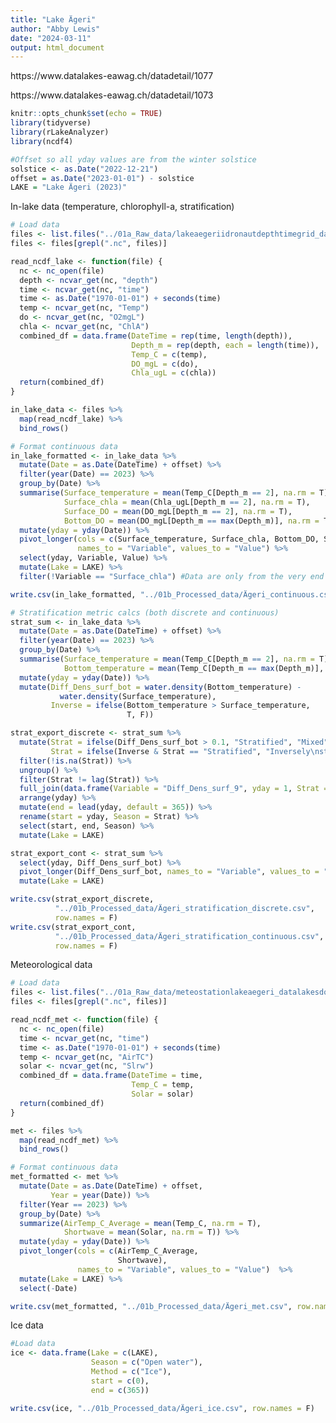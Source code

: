 ```yaml
---
title: "Lake Ägeri"
author: "Abby Lewis"
date: "2024-03-11"
output: html_document
---
```


https://www.datalakes-eawag.ch/datadetail/1077

https://www.datalakes-eawag.ch/datadetail/1073 

```r
knitr::opts_chunk$set(echo = TRUE)
library(tidyverse)
library(rLakeAnalyzer)
library(ncdf4)

#Offset so all yday values are from the winter solstice
solstice <- as.Date("2022-12-21")
offset = as.Date("2023-01-01") - solstice
LAKE = "Lake Ägeri (2023)"
```

In-lake data (temperature, chlorophyll-a, stratification)

```r
# Load data
files <- list.files("../01a_Raw_data/lakeaegeriidronautdepthtimegrid_datalakesdownload", full.names = T)
files <- files[grepl(".nc", files)]

read_ncdf_lake <- function(file) {
  nc <- nc_open(file)
  depth <- ncvar_get(nc, "depth")
  time <- ncvar_get(nc, "time")
  time <- as.Date("1970-01-01") + seconds(time)
  temp <- ncvar_get(nc, "Temp")
  do <- ncvar_get(nc, "O2mgL")
  chla <- ncvar_get(nc, "ChlA")
  combined_df = data.frame(DateTime = rep(time, length(depth)), 
                           Depth_m = rep(depth, each = length(time)),
                           Temp_C = c(temp),
                           DO_mgL = c(do),
                           Chla_ugL = c(chla))
  return(combined_df)
}

in_lake_data <- files %>%
  map(read_ncdf_lake) %>%
  bind_rows()

# Format continuous data
in_lake_formatted <- in_lake_data %>%
  mutate(Date = as.Date(DateTime) + offset) %>%
  filter(year(Date) == 2023) %>%
  group_by(Date) %>%
  summarise(Surface_temperature = mean(Temp_C[Depth_m == 2], na.rm = T),
            Surface_chla = mean(Chla_ugL[Depth_m == 2], na.rm = T),
            Surface_DO = mean(DO_mgL[Depth_m == 2], na.rm = T),
            Bottom_DO = mean(DO_mgL[Depth_m == max(Depth_m)], na.rm = T)) %>%
  mutate(yday = yday(Date)) %>%
  pivot_longer(cols = c(Surface_temperature, Surface_chla, Bottom_DO, Surface_DO), 
               names_to = "Variable", values_to = "Value") %>%
  select(yday, Variable, Value) %>%
  mutate(Lake = LAKE) %>%
  filter(!Variable == "Surface_chla") #Data are only from the very end of the year

write.csv(in_lake_formatted, "../01b_Processed_data/Ägeri_continuous.csv", row.names = F)

# Stratification metric calcs (both discrete and continuous)
strat_sum <- in_lake_data %>%
  mutate(Date = as.Date(DateTime) + offset) %>%
  filter(year(Date) == 2023) %>%
  group_by(Date) %>%
  summarise(Surface_temperature = mean(Temp_C[Depth_m == 2], na.rm = T),
            Bottom_temperature = mean(Temp_C[Depth_m == max(Depth_m)], na.rm = T)) %>%
  mutate(yday = yday(Date)) %>%
  mutate(Diff_Dens_surf_bot = water.density(Bottom_temperature) - 
           water.density(Surface_temperature),
         Inverse = ifelse(Bottom_temperature > Surface_temperature,
                          T, F))

strat_export_discrete <- strat_sum %>%
  mutate(Strat = ifelse(Diff_Dens_surf_bot > 0.1, "Stratified", "Mixed"),
         Strat = ifelse(Inverse & Strat == "Stratified", "Inversely\nstratified", Strat)) %>%
  filter(!is.na(Strat)) %>%
  ungroup() %>%
  filter(Strat != lag(Strat)) %>%
  full_join(data.frame(Variable = "Diff_Dens_surf_9", yday = 1, Strat = "Mixed")) %>%
  arrange(yday) %>%
  mutate(end = lead(yday, default = 365)) %>%
  rename(start = yday, Season = Strat) %>%
  select(start, end, Season) %>%
  mutate(Lake = LAKE)

strat_export_cont <- strat_sum %>%
  select(yday, Diff_Dens_surf_bot) %>%
  pivot_longer(Diff_Dens_surf_bot, names_to = "Variable", values_to = "Value") %>%
  mutate(Lake = LAKE)

write.csv(strat_export_discrete, 
          "../01b_Processed_data/Ägeri_stratification_discrete.csv", 
          row.names = F)
write.csv(strat_export_cont, 
          "../01b_Processed_data/Ägeri_stratification_continuous.csv", 
          row.names = F)
```

Meteorological data

```r
# Load data
files <- list.files("../01a_Raw_data/meteostationlakeaegeri_datalakesdownload", full.names = T)
files <- files[grepl(".nc", files)]

read_ncdf_met <- function(file) {
  nc <- nc_open(file)
  time <- ncvar_get(nc, "time")
  time <- as.Date("1970-01-01") + seconds(time)
  temp <- ncvar_get(nc, "AirTC")
  solar <- ncvar_get(nc, "Slrw")
  combined_df = data.frame(DateTime = time, 
                           Temp_C = temp,
                           Solar = solar)
  return(combined_df)
}

met <- files %>%
  map(read_ncdf_met) %>%
  bind_rows()

# Format continuous data
met_formatted <- met %>%
  mutate(Date = as.Date(DateTime) + offset,
         Year = year(Date)) %>%
  filter(Year == 2023) %>%
  group_by(Date) %>%
  summarize(AirTemp_C_Average = mean(Temp_C, na.rm = T),
            Shortwave = mean(Solar, na.rm = T)) %>%
  mutate(yday = yday(Date)) %>%
  pivot_longer(cols = c(AirTemp_C_Average,
                        Shortwave), 
               names_to = "Variable", values_to = "Value")  %>%
  mutate(Lake = LAKE) %>%
  select(-Date)

write.csv(met_formatted, "../01b_Processed_data/Ägeri_met.csv", row.names = F)
```

Ice data

```r
#Load data
ice <- data.frame(Lake = c(LAKE),
                  Season = c("Open water"),
                  Method = c("Ice"),
                  start = c(0),
                  end = c(365))

write.csv(ice, "../01b_Processed_data/Ägeri_ice.csv", row.names = F)
```
